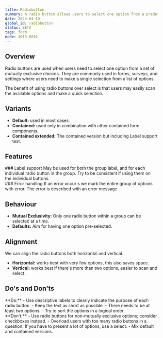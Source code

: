 ```yaml
---
title: Radiobutton
summary: A radio button allows users to select one option from a predefined set of mutually exclusive choices.
date: 2024-04-10
global_id: radiobutton
status: BETA
tags: form
node: 3013-6016
---
```

## Overview
Radio buttons are used when users need to select one option from a set of mutually exclusive choices. They are commonly used in forms, surveys, and settings where users need to make a single selection from a list of options.

The benefit of using radio buttons over select is that users may easily scan the available options and make a quick selection.

## Variants
- **Default:** used in most cases.
- **Contained:** used only in combination with other contained form components.
- **Contained extended:** The contained version but including Label support text.

<Grid columns={3} gapInline="small">
<Figma node="3024-9506" caption="Default" />
<Figma node="3024-9508" caption="Contained" />
<Figma node="3024-9510" caption="Contained extended" />
</Grid>

## Features
<Grid columns={2} gapInline="small">
    <div>
        ### Label support
        May be used for both the group label, and for each individual radio button in the group.
        Try to be consistent if using them on the individual buttons.
    </div>
    <Figma node="3171-10494" caption="Label support for radio button" />
</Grid>

<Grid columns={2} gapInline="small">
    <div>
        ### Error handling
        If an error occur  s we mark the entire group of options with error. The error is described with an error message
    </div>
    <Figma node="3171-10601" caption="Error handling for radio button" />
</Grid>


## Behaviour
- **Mutual Exclusivity:** Only one radio button within a group can be selected at a time.
- **Defaults:** Aim for having one option pre-selected.



## Alignment
We can align the radio buttons both horizontal and vertical.
- **Horizontal:** works best with very few options, this also saves space.
- **Vertical:** works best if there's more than two options, easier to scan and select.


## Do's and Don'ts

<Grid columns={2} gapInline="small">
<div>
**Do:**
- Use descriptive labels to clearly indicate the purpose of each radio button.
- Keep the text as short as possible.
- There needs to be at least two options.
- Try to sort the options in a logical order.
</div>
<div>
**Don't:**
- Use radio buttons for non-mutually exclusive options; consider checkboxes instead.
- Overload users with too many radio buttons in a question. If you have to present a lot of options, use a select.
- Mix default and contained versions.
</div>
</Grid>